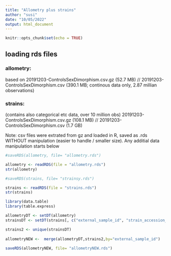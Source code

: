 ---
title: "Allometry plus strains"
author: "susi"
date: "10/05/2022"
output: html_document
---

```{r setup, include=FALSE}
knitr::opts_chunk$set(echo = TRUE)
```

## loading rds files

### allometry: 
based on 20191203-ControlsSexDimorphism.csv.gz  (52.7 MB) // 20191203-ControlsSexDimorphism.csv (390.1 MB; continous data only, 2.87 millian observations)

### strains: 
(contains also categorical etc data, over 10 million obs)
20191203-ControlsSexDimorphism.csv.gz  (108.1 MB) // 20191203-ControlsSexDimorphism.csv (1.7 GB)

Note: csv files were extrated from gz and loaded in R, saved as .rds WITHOUT manipulation (easier to handle / smaller size). 
Any additial data manipulation starts below

```{r}
#saveRDS(allometry, file= "allometry.rds")

allometry <- readRDS(file = "allometry.rds")
str(allometry)
```


```{r}
#saveRDS(strains, file= "strainsy.rds")

strains <- readRDS(file = "strains.rds")
str(strains)
```


```{r}
library(data.table)
library(table.express)

allometryDT <- setDT(allometry)
strainsDT <- setDT(strains[, c("external_sample_id", "strain_accession_id","strain_name")]) 

strains2 <- unique(strainsDT)
  
allometryNEW <-  merge(allometryDT,strains2,by="external_sample_id")
 
saveRDS(allometryNEW, file= "allometryNEW.rds")

```


